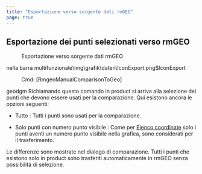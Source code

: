 ```yaml
---
title: "Esportazione verso sorgente dati rmGEO"
page: true
---
```

## Esportazione dei punti selezionati verso rmGEO
 <Menu>Esportazione verso sorgente dati rmGEO</Menu>  nella barra multifunzionale<Image>\img\grafik\daten\IconExport.png$IconExport</Image>
 <Menu> Cmd: [RmgeoManualComparisonToGeo] </Menu> 

 <Placeholder>geodgm</Placeholder> 
Richiamando questo comando in  <Placeholder>product</Placeholder> si arriva alla selezione dei punti che devono essere usati per la comparazione.
Qui esistono ancora le opzioni seguenti:

- <Bold> Tutto </Bold> : Tutti i punti sono usati per la comparazione.

- <Bold> Solo punti con numero punto visibile </Bold> : Come per 
[Elenco coordinate](../daten/rmgeo-koordinatenverzeichnis)
 solo i punti aventi un numero punto visibile nella grafica, sono considerati per il trasferimento.




Le differenze sono mostrate nel dialogo di comparazione.
Tutti i punti che esistono solo in  <Placeholder>product</Placeholder>  sono trasferiti automaticamente in rmGEO senza possibilit&#224; di selezione.